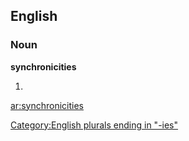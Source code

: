 ==English==

===Noun===
'''synchronicities'''

# {{plural of|[[synchronicity]]}}

[[Category:English plurals ending in "-ies"]]

[[ar:synchronicities]]